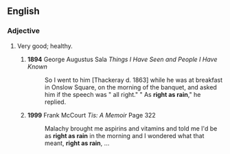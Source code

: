 ==English==
===Adjective===
{{en-adj|-}}

#{{colloquial}} Very good; healthy.
## '''1894''' George Augustus Sala ''Things I Have Seen and People I Have Known''
##:So I went to him [Thackeray d. 1863] while he was at breakfast in Onslow Square, on the morning of the banquet, and asked him if the speech was " all right." " As '''right as rain'''," he replied.
## '''1999''' Frank McCourt ''Tis: A Memoir'' Page 322
##:Malachy brought me aspirins and vitamins and told me I'd be as '''right as rain''' in the morning and I wondered what that meant, '''right as rain''', ...